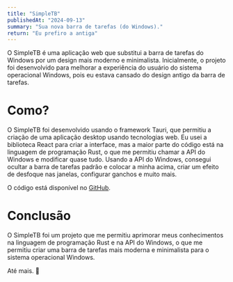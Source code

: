 ```yaml
---
title: "SimpleTB"
publishedAt: "2024-09-13"
summary: "Sua nova barra de tarefas (do Windows)."
return: "Eu prefiro a antiga"
---
```


O SimpleTB é uma aplicação web que substitui a barra de tarefas do Windows por um design mais moderno e minimalista.
Inicialmente, o projeto foi desenvolvido para melhorar a experiência do usuário do sistema operacional Windows, pois eu estava cansado do design antigo da barra de tarefas.

# Como?

O SimpleTB foi desenvolvido usando o framework Tauri, que permitiu a criação de uma aplicação desktop usando tecnologias web.
Eu usei a biblioteca React para criar a interface, mas a maior parte do código está na linguagem de programação Rust, o que me permitiu chamar a API do Windows e modificar quase tudo.
Usando a API do Windows, consegui ocultar a barra de tarefas padrão e colocar a minha acima, criar um efeito de desfoque nas janelas, configurar ganchos e muito mais.

O código está disponível no [GitHub](https://github.com/Moeefa/simpletb).

# Conclusão

O SimpleTB foi um projeto que me permitiu aprimorar meus conhecimentos na linguagem de programação Rust e na API do Windows, o que me permitiu criar uma barra de tarefas mais moderna e minimalista para o sistema operacional Windows.

Até mais. 👋
